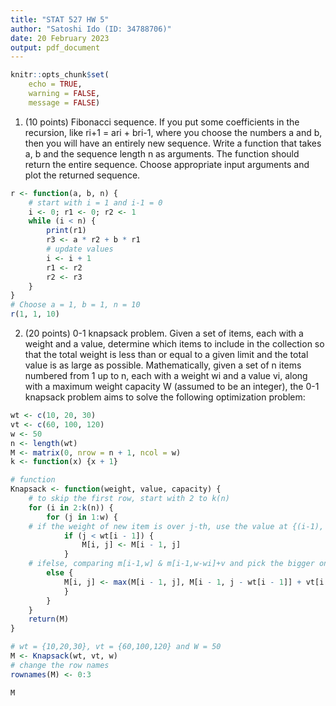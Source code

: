 ```yaml
---
title: "STAT 527 HW 5"
author: "Satoshi Ido (ID: 34788706)"
date: 20 February 2023
output: pdf_document
---
```

```r
knitr::opts_chunk$set(
    echo = TRUE,
    warning = FALSE,
    message = FALSE)
```

1. (10 points) Fibonacci sequence. If you put some coefficients in the recursion, like ri+1 = ari + bri-1,
where you choose the numbers a and b, then you will have an entirely new sequence. Write a function that takes a, b and the sequence length n as arguments. The function should return the entire sequence. Choose appropriate input arguments and plot the returned sequence.
```r

r <- function(a, b, n) {
    # start with i = 1 and i-1 = 0
    i <- 0; r1 <- 0; r2 <- 1
    while (i < n) {
        print(r1)
        r3 <- a * r2 + b * r1
        # update values
        i <- i + 1
        r1 <- r2
        r2 <- r3
    }
}
# Choose a = 1, b = 1, n = 10
r(1, 1, 10)
```

2. (20 points) 0-1 knapsack problem. Given a set of items, each with a weight and a value, determine which items to include in the collection so that the total weight is less than or equal to a given limit and the total value is as large as possible.
Mathematically, given a set of n items numbered from 1 up to n, each with a weight wi and a value vi, along with a maximum weight capacity W (assumed to be an integer), the 0-1 knapsack problem aims to solve the following optimization problem:
```r
wt <- c(10, 20, 30)
vt <- c(60, 100, 120)
w <- 50
n <- length(wt)
M <- matrix(0, nrow = n + 1, ncol = w)
k <- function(x) {x + 1}

# function
Knapsack <- function(weight, value, capacity) {
    # to skip the first row, start with 2 to k(n)
    for (i in 2:k(n)) {
        for (j in 1:w) {
    # if the weight of new item is over j-th, use the value at {(i-1), j}
            if (j < wt[i - 1]) {
                M[i, j] <- M[i - 1, j]
            }
    # ifelse, comparing m[i-1,w] & m[i-1,w-wi]+v and pick the bigger one
        else {
            M[i, j] <- max(M[i - 1, j], M[i - 1, j - wt[i - 1]] + vt[i - 1])
            }
        }
    }
    return(M)
}

# wt = {10,20,30}, vt = {60,100,120} and W = 50
M <- Knapsack(wt, vt, w)
# change the row names
rownames(M) <- 0:3

M
```